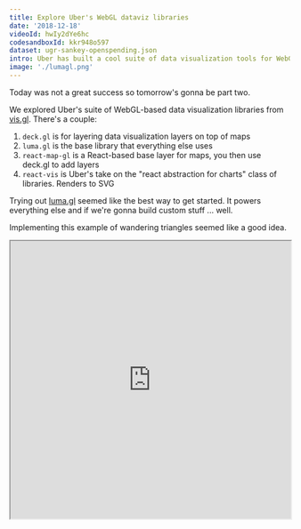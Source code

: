 ```yaml
---
title: Explore Uber's WebGL dataviz libraries
date: '2018-12-18'
videoId: hwIy2dYe6hc
codesandboxId: kkr948o597
dataset: ugr-sankey-openspending.json
intro: Uber has built a cool suite of data visualization tools for WebGL. Let's explore
image: './lumagl.png'
---
```



Today was not a great success so tomorrow's gonna be part two.

We explored Uber's suite of WebGL-based data visualization libraries from [vis.gl](http://vis.gl/). There's a couple:

1. `deck.gl` is for layering data visualization layers on top of maps
2. `luma.gl` is the base library that everything else uses
3. `react-map-gl` is a React-based base layer for maps, you then use deck.gl to add layers
4. `react-vis` is Uber's take on the "react abstraction for charts" class of libraries. Renders to SVG

Trying out [luma.gl](https://luma.gl/) seemed like the best way to get started. It powers everything else and if we're gonna build custom stuff ... well.

Implementing this example of wandering triangles seemed like a good idea.

<iframe
  src="https://luma.gl/#/examples/core-examples/transform-webgl-2"
  width="100%"
  height="500"
/>

Copy pasting a bunch of code and trying to understand what it does even better.

So we built a React harness, spelunked through the demo code, and learned a few things about WebGL.

```javascript
<LumaFragment component="canvas" />
```

`<LumaFragment>` is a [d3blackbox](https://d3blackbox.com) component. It creates a canvas element and lets our render function take over. Our function is mostly a copy paste job.

In this we learned that WebGL renders onto `<canvas>`. Somehow I never realized that before.

We create LumaFragment like this:

```javascript
const LumaFragment = d3blackbox((anchor, props) => {
    // copy pasta code from official example

    animationLoop.start({ canvas: anchor.current });
}
```

The official example creates an `animationLoop` based on the `AnimationLoop` import from luma.gl. It works like a game loop approach I believe.

There's 3 event callbacks the code hooks into:

1. `onInitialize`, which initializes objects and sets up the visualization
2. `onRender`, which runs on every loop of the animation. I think
3. `onFinalize`, which runs when the animation runs out, but it looks like that's never

I'd explain the code inside those callbacks here, if I understood it well enough. Right now it still looks a little alien and hard to grok.

What I _can_ tell you, however, it's that it is designed to run fast. There's a lot of low level stuff creeping in. Like using `Float32Array` instead of just Array because it's typed.

Yes, some JavaScript is typed didn't you know?

And it uses a lot of Buffers. Those are low level memory blocks with direct access from the GPU. Makes it faster than working with higher level JavaScript abstractions.

Another trick for more speed is that much of the hard logic happens in shaders.

We put our shaders in the `shaders.js` file. Shaders are low-level GPU code, originally named after shading effects, but doing all sorts of stuff these days.

Our example uses 3 shaders: `EMIT_VS`, `DRAW_VS`, `DRAW_FS`. They seem to control how our triangles render and behave, but I haven't been able to figure out how the JavaScript part ties together with the shaders part.

Guess that's our next step.

Also figuring out why this happens:

Join me tomorrow. We'll have fun :)

<TweetEmbed id="1075059774708953088" options={{ conversation: 'none' }} />
